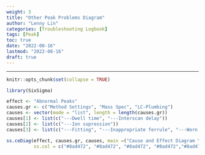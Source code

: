```yaml
---
weight: 3
title: "Other Peak Problems Diagram"
author: "Lenny Lin"
categories: [Troubleshooting Logbook]
tags: [Peak]
toc: true
date: "2022-08-16"
lastmod: "2022-08-16"
draft: true
---
```



<!--more-->

---

```r
knitr::opts_chunk$set(collapse = TRUE)
```

```r
library(SixSigma)
```


```r
effect <- "Abnormal Peaks"
causes.gr <- c("Method Settings", "Mass Spec", "LC-Plumbing")
causes <- vector(mode = "list", length = length(causes.gr))
causes[1] <- list(c("---Dwell time", "---Interscan delay"))
causes[2] <- list(c("---Ion supression"))
causes[3] <- list(c("---Fitting", "---Inappropriate ferrule", "---Worn ferrule"))

ss.ceDiag(effect, causes.gr, causes, main =("Cause and Effect Diagram \n - Abnormal Peaks"), sub = "",
          ss.col = c("#8ad472", "#8ad472", "#8ad472", "#8ad472","#8ad472"))
```





